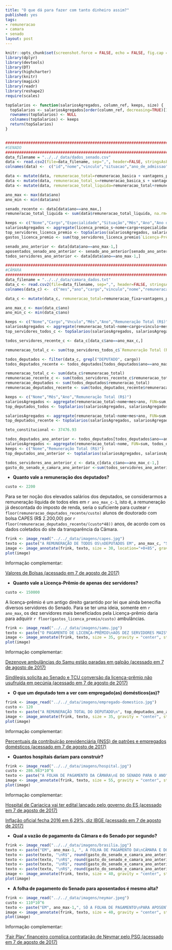 ```yaml
---
title: "O que dá para fazer com tanto dinheiro assim?"
published: yes
tags:
- remuneracao
- camara
- senado
layout: post
---
```


```r
knitr::opts_chunk$set(screenshot.force = FALSE, echo = FALSE, fig.cap = "")
library(dplyr)
library(devtools)
library(DT)
library(highcharter)
library(knitr)
library(magick)
library(readr)
library(reshape2)
require(scales)
```


```r
topSalarios <- function(salariosAgregados, column_ref, keeps, size) {
  topSalarios <- salariosAgregados[order(column_ref, decreasing=TRUE)[1:size],]
  rownames(topSalarios) <- NULL
  colnames(topSalarios) <- keeps
  return(topSalarios)
}


#######################################################################################################
#SENADO
#######################################################################################################
data_filename = "../../_data/dados_senado.csv"
data <- read.csv2(file=data_filename, sep=",", header=FALSE, stringsAsFactors=FALSE, na.strings="unknown", dec=".", encoding = "UTF-8")
colnames(data) <-  c("id","nome","vinculo","situacao","ano_de_admissao","cargo","padrao","especialidade","mes","ano","remuneracao_basica","vantagens_pessoais","funcao_comissao","gratificacao_natalina","horas_extras","outras_remuneracoes","adicional_periculosidade","adicional_noturno","abono_permanencia","reversao","imposto_de_renda","psss","faltas","remuneracao_apos_descontos","diarias","auxilios","auxilio_alimentacao","vantagens_indenizatorias","adicional_ferias","ferias_indenizatorias","licenca_premio","remuneracao_basica_s","vantagens_pessoais_s","funcao_comissao_s","gratificacao_natalina_s","horas_extras_s","outras_remuneracoes_s","adicional_periculosidade_s","adicional_noturno_s","abono_permanencia_s","reversao_s","imposto_de_renda_s","psss_s","faltas_s","remuneracao_apos_descontos_s","diarias_s","auxilios_s","auxilio_alimentacao_s","vantagens_indenizatorias_s","adicional_ferias_s","ferias_indenizatorias_s","licenca_premio_s")

data <- mutate(data, remuneracao_total=remuneracao_basica + vantagens_pessoais + funcao_comissao + gratificacao_natalina + horas_extras + outras_remuneracoes + abono_permanencia + reversao + imposto_de_renda + psss + faltas + diarias + auxilios + vantagens_indenizatorias)
data <- mutate(data, remuneracao_total_s=remuneracao_basica_s + vantagens_pessoais_s + funcao_comissao_s + gratificacao_natalina_s + horas_extras_s + outras_remuneracoes_s + abono_permanencia_s + reversao_s + imposto_de_renda_s + psss_s + faltas_s + diarias_s + auxilios_s + vantagens_indenizatorias_s)
data <- mutate(data, remuneracao_total_liquida=remuneracao_total+remuneracao_total_s)

ano_max <- max(data$ano)
ano_min <- min(data$ano)

senado_recente <- data[data$ano==ano_max,]
remuneracao_total_liquida <- sum(data$remuneracao_total_liquida, na.rm=T)

keeps <- c("Nome","Cargo","Especialidade","Situação","Mês","Ano","Ano de Admissão","Licença-Prêmio* (R$)")
salariosAgregados <- aggregate(licenca_premio_s~nome+cargo+especialidade+situacao+mes+ano+ano_de_admissao, FUN=sum, senado_recente)
top_servidores_licenca_premio <- topSalarios(salariosAgregados, salariosAgregados$licenca_premio_s, keeps, 10)
gastos_licenca_premio <- sum(top_servidores_licenca_premio$`Licença-Prêmio* (R$)`)

senado_ano_anterior <- data[data$ano==ano_max-1,]
aposentados_senado_ano_anterior <- senado_ano_anterior[senado_ano_anterior$situacao=="APOSENTADO", ]
todos_servidores_ano_anterior <- data[data$ano==ano_max-1,]

#######################################################################################################
#CÂMARA
#######################################################################################################
data_filename = "../../_data/camara_dados.txt"
data_c <- read.csv2(file=data_filename, sep=",", header=FALSE, stringsAsFactors=FALSE, na.strings="unknown", dec=".", encoding = "UTF-8")
colnames(data_c) <-  c("mes","ano","cargo","vinculo","nome","remuneracao_fixa","vantagens_pessoais","remuneracao_eventual","abono_permanencia","descontos","diarias","outros_auxilios","outras_vantagens")

data_c <- mutate(data_c, remuneracao_total=remuneracao_fixa+vantagens_pessoais+remuneracao_eventual+abono_permanencia-descontos+diarias+outros_auxilios+outras_vantagens)

ano_max_c <- max(data_c$ano)
ano_min_c <- min(data_c$ano)

keeps <- c("Nome","Cargo","Vnculo","Mês","Ano","Remuneração Total (R$)")
salariosAgregados <- aggregate(remuneracao_total~nome+cargo+vinculo+mes+ano, FUN=sum, data_c)
top_servidores_todos_c <- topSalarios(salariosAgregados, salariosAgregados$remuneracao_total, keeps, 10)

todos_servidores_recente_c <- data_c[data_c$ano==ano_max_c,]

remuneracao_total_c <- sum(top_servidores_todos_c$`Remuneração Total (R$)`)

todos_deputados <- filter(data_c, grepl("DEPUTADO", cargo))
todos_deputados_recente <- todos_deputados[todos_deputados$ano==ano_max_c,]

remuneracao_total_c <- sum(data_c$remuneracao_total)
remuneracao_recente_c <- sum(todos_servidores_recente_c$remuneracao_total)
remuneracao_deputados <- sum(todos_deputados$remuneracao_total)
remuneracao_deputados_recente <- sum(todos_deputados_recente$remuneracao_total)

keeps <- c("Nome","Mês","Ano","Remuneração Total (R$)")
salariosAgregados <- aggregate(remuneracao_total~nome+mes+ano, FUN=sum, todos_deputados)
top_deputados_todos <- topSalarios(salariosAgregados, salariosAgregados$remuneracao_total, keeps, 10)

salariosAgregados <- aggregate(remuneracao_total~nome+mes+ano, FUN=sum, todos_deputados_recente)
top_deputados_recente <- topSalarios(salariosAgregados, salariosAgregados$remuneracao_total, keeps, 10)

teto_constitucional <- 37476.93

todos_deputados_ano_anterior <- todos_deputados[todos_deputados$ano==ano_max_c-1,]
salariosAgregados <- aggregate(remuneracao_total~nome, FUN=sum, todos_deputados_ano_anterior)
keeps <- c("Nome","Remuneração Total (R$)")
top_deputados_ano_anterior <- topSalarios(salariosAgregados, salariosAgregados$remuneracao_total, keeps, 10)

todos_servidores_ano_anterior_c <- data_c[data_c$ano==ano_max_c-1,]
gasto_do_senado_e_camara_ano_anterior <-sum(todos_servidores_ano_anterior_c$remuneracao_total)+sum(todos_servidores_ano_anterior$remuneracao_total_liquida)
```

* **Quanto vale a remuneração dos deputados?**

```r
custo <- 2200
```

Para se ter noção dos elevados salários dos deputados, se considerarmos a remuneração líquida de todos eles em  `r ano_max_c-1`, isto é, a remuneração já descontada do imposto de renda, seria o suficiente para custear `r floor(remuneracao_deputados_recente/custo)` alunos de doutorado com bolsa CAPES (R$ 2.200,00) por `r floor(remuneracao_deputados_recente/(custo*48))` anos, de acordo com os dados coletados do site da transparência da Câmara.

```r
frink <- image_read("../../_data/imagens/capes.jpg")
texto <- paste("A REMUNERAÇÃO DE TODOS OS\nDEPUTADOS EM", ano_max_c, "SERIA O\nSUFICIENTE PARA PAGAR", floor(remuneracao_deputados_recente/(custo*48)), "ALUNOS\nDE DOUTORADO POR 4 ANOS!")
image <- image_annotate(frink, texto, size = 30, location="+0+85", gravity = "center", strokecolor="black", color = "white", font='../../_data/fontes/Impact.ttf')
plot(image)
```

Informação complementar:

[Valores de Bolsas (acessado em 7 de agosto de 2017)](http://www.capes.gov.br/bolsas/valores-de-bolsas)




* **Quanto vale a Licença-Prêmio de apenas dez servidores?**

```r
custo <- 150000
```

A licença-prêmio é um antigo direito garantido por lei que ainda benecifia diversos servidores do Senado. Para se ter uma ideia, somente em `r ano_max`, os dez servidores mais beneficiados pela Licença-prêmio daria para adquirir `r floor(gastos_licenca_premio/custo)` ambulâncias.

```r
frink <- image_read("../../_data/imagens/samu.jpg")
texto <- paste("O PAGAMENTO DE LICENÇA-PRÊMIO\nAOS DEZ SERVIDORES MAIS\nBENEFICIADOS EM", ano_max,"DARIA PARA\nADQUIRIR", floor(gastos_licenca_premio/custo), "AMBULÂNCIAS!")
image <- image_annotate(frink, texto, size = 35, gravity = "center", strokecolor="black", color = "white", font='../../_data/fontes/Impact.ttf')
plot(image)
```

Informação complementar:

[Dezenove ambulâncias do Samu estão paradas em galpão (acessado em 7 de agosto de 2017)](http://www.otempo.com.br/cidades/dezenove-ambul%C3%A2ncias-do-samu-est%C3%A3o-paradas-em-galp%C3%A3o-1.1436254)

[Sindilegis solicita ao Senado e TCU conversão da licença-prêmio não usufruída em pecúnia (acessado em 7 de agosto de 2017)](https://sindilegis.org.br/noticias/sindilegis-solicita-ao-senado-e-tcu-conversao-da-licenaa-pramio-nao-usufrua-da-em-pecania/388)


* **O que um deputado tem a ver com empregado(as) domésticos(as)?**

```r
frink <- image_read("../../_data/imagens/empregado-domestico.jpg")
custo <- 120
texto <- paste("A REMUNERAÇÃO TOTAL DO DEPUTADO\n", top_deputados_ano_anterior[1,]$Nome, "\nNO ANO DE", ano_max-1, "É EQUIVALENTE A\nCONTRIBUIÇÃO DE", floor(top_deputados_ano_anterior[1,]$`Remuneração Total (R$)`/(custo*12)), "EMPREGADOS(AS)\nDOMÉSTICOS(AS) AO INSS POR UM ANO!")
image <- image_annotate(frink, texto, size = 35, gravity = "center", strokecolor="black", color = "white", font='../../_data/fontes/Impact.ttf')
plot(image)
```

Informação complementar:

[Percentuais da contribuição previdenciária (INSS) de patrões e empregados domésticos (acessado em 7 de agosto de 2017)](https://www.domesticalegal.com.br/utilidades/tabela-de-inss/)




* **Quantos hospitais dariam para construir?**

```r
frink <- image_read("../../_data/imagens/hospital.jpg")
custo <- 286.983*10^6
texto <- paste("A FOLHA DE PAGAMENTO DA CÂMARA\nE DO SENADO PARA O ANO", ano_max-1, "\nDARIA PARA CONSTRUIR", floor(gasto_do_senado_e_camara_ano_anterior/custo), "HOSPITAIS!")
image <- image_annotate(frink, texto, size = 55, gravity = "center", strokecolor="black", color = "white", font='../../_data/fontes/Impact.ttf')
plot(image)
```

Informação complementar:

[Hospital de Cariacica vai ter edital lançado pelo governo do ES (acessado em 7 de agosto de 2017)](http://g1.globo.com/espirito-santo/noticia/2016/08/hospital-de-cariacica-vai-ter-edital-lancado-pelo-governo-do-es.html)

[Inflação oficial fecha 2016 em 6,29%, diz IBGE (acessado em 7 de agosto de 2017)](http://g1.globo.com/economia/noticia/inflacao-oficial-fecha-2016-em-629-diz-ibge.ghtml)



* **Qual a vazão de pagamento da Câmara e do Senado por segundo?**

```r
frink <- image_read("../../_data/imagens/brasilia.jpg")
texto <- paste("EM", ano_max-1, ", A FOLHA DE PAGAMENTO DA\nCÂMARA E DO SENADO FOI DE\nR$", round(gasto_do_senado_e_camara_ano_anterior/10^9, 1), "BILHÕES!\n")
texto <- paste(texto, "\nR$", round(gasto_do_senado_e_camara_ano_anterior/(365*10^6), 1), "MILHÕES por dia!" )
texto <- paste(texto, "\nR$", round(gasto_do_senado_e_camara_ano_anterior/(365*24*10^3), 1), "MIL por hora!" )
texto <- paste(texto, "\nR$", round(gasto_do_senado_e_camara_ano_anterior/(365*24*60*10^3), 1), "MIL por minuto!" )
texto <- paste(texto, "\nR$", round(gasto_do_senado_e_camara_ano_anterior/(365*24*60*60), 1), "por segundo!" )
image <- image_annotate(frink, texto, size = 40, gravity = "center", strokecolor="black", color = "white", font='../../_data/fontes/Impact.ttf')
plot(image)
```





* **A folha de pagamento do Senado para aposentados é mesmo alta?**

```r
frink <- image_read("../../_data/imagens/neymar.jpeg")
custo <- 110*10^6
texto <- paste("EM", ano_max-1,", SÓ A FOLHA DE PAGAMENTO\nPARA APOSENTADOS DO SENADO,\nDARIA PARA CONTRATAR\nNEYMAR POR", floor(sum(aposentados_senado_ano_anterior$remuneracao_total_liquida)/custo), "ANOS!")
image <- image_annotate(frink, texto, size = 40, gravity = "center", strokecolor="black", color = "white", location='+0+80', font='../../_data/fontes/Impact.ttf')
plot(image)
```

Informação complementar:

[‘Fair Play’ financeiro complica contratação de Neymar pelo PSG (acessado em 7 de agosto de 2017)](https://brasil.elpais.com/brasil/2017/07/25/deportes/1501004224_762708.html)